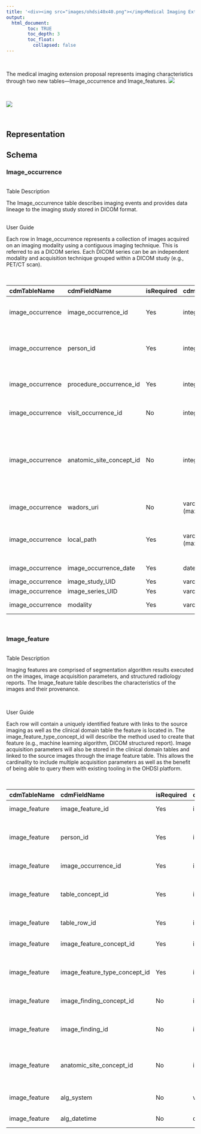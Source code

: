 ```yaml
---
title: '<div><img src="images/ohdsi40x40.png"></img>Medical Imaging Extension Model</div>'
output: 
  html_document:
        toc: TRUE
        toc_depth: 3
        toc_float:
          collapsed: false
---
```


<br>

The medical imaging extension proposal represents imaging characteristics through two new tables—Image_occurrence and Image_features. 
![](https://github.com/jinwooyoon/edi_test/assets/84831718/8be9ce62-9f1b-408f-9af8-687237fd20d1)

<br>





![](https://github.com/jinwooyoon/edi_test/assets/84831718/e9df1b32-e57a-4bc0-ba6f-74afde55bdf9)


<br>

## **Representation**




## **Schema**

### Image_occurrence  

<br>
Table Description  

The Image_occurrence table describes imaging events and provides data lineage to the imaging study stored in DICOM format. 
<br>

<br>
User Guide  

Each row in Image_occurrence represents a collection of images acquired on an imaging modality using a contiguous imaging technique. This is referred to as a DICOM series. Each DICOM series can be an independent modality and acquisition technique grouped within a DICOM study (e.g., PET/CT scan).


<br>

cdmTableName|cdmFieldName|isRequired|cdmDatatype|userGuidance
:-------------------|:-----------------------|:--------|:---------------|:------------------------------------------------
|image_occurrence|image_occurrence_id|Yes|integer|The unique key is given to an imaging study record (often referred to as the accession number or imaging order number)|  
|image_occurrence|person_id|Yes|integer|The person_id of the Person for whom the procedure is recorded. This can be a system-generated code or adopted from original source.|
|image_occurrence|procedure_occurrence_id|Yes|integer|The unique key is given to a procedure record for a person. Link to the Procedure_occurrence table.|
|image_occurrence|visit_occurrence_id|No|integer|The unique key is given to the visit record for a person. Link to the Visit_occurrence table.|
|image_occurrence|anatomic_site_concept_id|No|integer|Anatomical location of the imaging procedure by the medical acquisition device (gross anatomy). It maps the ANATOMIC_SITE_SOURCE_VALUE to a Standard Concept in the Spec Anatomic Site domain. This should be coded at the lowest level of granularity.|
|image_occurrence|wadors_uri|No|varchar (max)|A Web Access to DICOM Objects via Restful Web Services Uniform Resource Identifier on study level.|
|image_occurrence|local_path|Yes|varchar (max)|"Universal Naming Convention (UNC) path to the folder containing the image object file access via a storage block access protocol. (e.g., \\Server\Directory)"|
|image_occurrence|image_occurrence_date|Yes|date|The date the imaging procedure occurred.|
|image_occurrence|image_study_UID|Yes|varchar (250)|DICOM Study UID|
|image_occurrence|image_series_UID|Yes|varchar (250)|DICOM Series UID|
|image_occurrence|modality|Yes|varchar (250)|"DICOM-defined value (e.g., US, CT, MR, PT, DR, CR, NM)"|




<br>




### Image_feature
<br>
Table Description  

Imaging features are comprised of segmentation algorithm results executed on the images, image acquisition parameters, and structured radiology reports. The Image_feature table describes the characteristics of the images and their provenance.

<br>

User Guide  

Each row will contain a uniquely identified feature with links to the source imaging as well as the clinical domain table the feature is located in. The image_feature_type_concept_id will describe the method used to create that feature (e.g., machine learning algorithm, DICOM structured report). Image acquisition parameters will also be stored in the clinical domain tables and linked to the source images through the image feature table. This allows the cardinality to include multiple acquisition parameters as well as the benefit of being able to query them with existing tooling in the OHDSI platform. 



<br>


cdmTableName|cdmFieldName|isRequired|cdmDatatype|userGuidance
:-------------------|:-----------------------|:--------|:---------------|:------------------------------------------------
|image_feature|image_feature_id|Yes|integer|The unique key is given to an imaging feature.|
|image_feature|person_id|Yes|integer|The person_id of the Person table for whom the the procedure is recorded. This can be a system-generated code or adopted from original source.|
|image_feature|image_occurrence_id|Yes|integer|The unique key of the Image_occurrence table.|
|image_feature|table_concept_id|Yes|integer|"The concept_id of the domain table that feature is stored in Measurement, Observation, etc. This concept should be used with the table_row_id."|
|image_feature|table_row_id|Yes|integer|The row_id of the domain table that feature is stored.|
|image_feature|image_feature_concept_id|Yes|integer|Concept_id of standard vocabulary—often a LOINC or RadLex of image features|
|image_feature|image_feature_type_concept_id|Yes|integer|"This field can be used to determine the provenance of the imaging features (e.g., DICOM SR, algorithms used on images)"|
|image_feature|image_finding_concept_id|No|integer|"RadLex or other terms of the groupings of image feature (e.g., nodule)"|
|image_feature|image_finding_id|No|integer|Integer for linking related image features. It should not be interpreted as an order of clinical relevance.|
|image_feature|anatomic_site_concept_id|No|integer|This is the site on the body where the feature was found. It maps the ANATOMIC_SITE_SOURCE_VALUE to a Standard Concept in the Spec Anatomic Site domain.|
|image_feature|alg_system|No|varchar(max)|"URI of the algorithm that extracted features, including version information"|
|image_feature|alg_datetime|No|datetime|The date and time of the algorithm processing.|